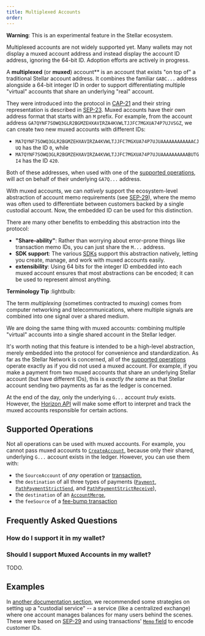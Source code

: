 ```yaml
---
title: Multiplexed Accounts
order:
---
```



<Alert>

  **Warning**: This is an experimental feature in the Stellar ecosystem.

  Multiplexed accounts are not widely supported yet. Many wallets may not display a muxed account address and instead display the account ID address, ignoring the 64-bit ID. Adoption efforts are actively in progress.
</Alert>


A **multiplexed** (or **muxed**) account** is an account that exists "on top of" a traditional Stellar account address. It combines the familiar `GABC...` address alongside a 64-bit integer ID in order to support differentiating multiple "virtual" accounts that share an underlying "real" account.

They were introduced into the protocol in [CAP-21](https://stellar.org/protocol/cap-21) and their string representation is described in [SEP-23](https://stellar.org/protocol/sep-21). Muxed accounts have their own address format that starts with an `M` prefix. For example, from the account address `GA7QYNF7SOWQ3GLR2BGMZEHXAVIRZA4KVWLTJJFC7MGXUA74P7UJVSGZ`, we can create two new muxed accounts with different IDs:

  - `MA7QYNF7SOWQ3GLR2BGMZEHXAVIRZA4KVWLTJJFC7MGXUA74P7UJUAAAAAAAAAAAACJUQ` has the ID `0`, while 
  - `MA7QYNF7SOWQ3GLR2BGMZEHXAVIRZA4KVWLTJJFC7MGXUA74P7UJUAAAAAAAAAABUTGI4` has the ID `420`.

Both of these addresses, when used with one of the [supported operations][supported-ops], will act on behalf of their underlying `GA7Q...` address.

With muxed accounts, we can *natively* support the ecosystem-level abstraction of account memo requirements (see [SEP-29](https://stellar.org/protocol/sep-29)), where the memo was often used to differentiate between customers backed by a single custodial account. Now, the embedded ID can be used for this distinction.

There are many other benefits to embedding this abstraction into the protocol:

  - **"Share-ability"**: Rather than worrying about error-prone things like transaction memo IDs, you can just share the `M...` address.
  - **SDK support**: The various [SDKs](../software-and-sdks) support this abstraction natively, letting you create, manage, and work with muxed accounts easily.
  - **extensibility**: Using 64 bits for the integer ID embedded into each muxed account ensures that most abstractions can be encoded; it can be used to represent almost anything.


<Alert>

  **Terminology Tip** :lightbulb:

  The term *multiplexing* (sometimes contracted to *muxing*) comes from computer networking and telecommunications, where multiple signals are combined into one signal over a shared medium.

  We are doing the same thing with muxed accounts: combining multiple "virtual" accounts into a single shared account in the Stellar ledger.

</Alert>


It's worth noting that this feature is intended to be a high-level abstraction, merely embedded into the protocol for convenience and standardization. As far as the Stellar Network is concerned, all of the [supported operations][supported-ops] operate exactly as if you did not used a muxed account. For example, if you make a payment from two muxed accounts that share an underlying Stellar account (but have different IDs), this is *exactly the same* as that Stellar account sending two payments as far as the ledger is concerned.

At the end of the day, only the underlying `G...` account _truly_ exists. 
However, the [Horizon API](../../api/introduction/) will make some effort to interpret and track the muxed accounts responsible for certain actions.


## Supported Operations

Not all operations can be used with muxed accounts. For example, you cannot pass muxed accounts to [`CreateAccount`](../start/list-of-operations.mdx#create-account), because only their shared, underlying `G...` account exists in the ledger. However, you can use them with:

  - the `SourceAccount` of *any* operation or [transaction](./transactions.mdx),
  - the `destination` of all three types of payments ([`Payment`](../start/list-of-operations.mdx#payment), [`PathPaymentStrictSend`](../start/list-of-operations.mdx#path-payment-strict-send), and [`PathPaymentStrictReceive`](../start/list-of-operations.mdx#path-payment-strict-receive)), 
  - the `destination` of an [`AccountMerge`](../start/list-of-operations.mdx#account-merge),
  - the `feeSource` of a [fee-bump transaction](./fee-bumps.mdx)


## Frequently Asked Questions

### How do I support it in my wallet?
### Should I support Muxed Accounts in my wallet?


TODO.


## Examples

In [another documentation section](../building-apps/setup-custodial-account.mdx), we recommended some strategies on setting up a "custodial service" -- a service (like a centralized exchange) where one account manages balances for many users behind the scenes. These were based on [SEP-29](https://stellar.org/protocol/sep-29) and using transactions' [`Memo` field](./transactions.mdx#memo) to encode customer IDs.



[supported-ops]: #supported-operations

